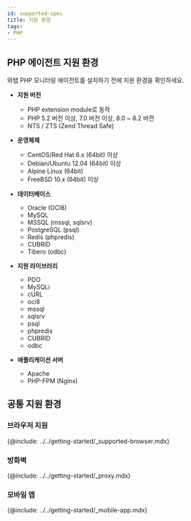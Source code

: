 ```yaml
---
id: supported-spec
title: 지원 환경
tags:
- PHP
---
```


## PHP 에이전트 지원 환경

와탭 PHP 모니터링 에이전트를 설치하기 전에 지원 환경을 확인하세요.

* **지원 버전**

    * PHP extension module로 동작
    * PHP 5.2 버전 이상, 7.0 버전 이상, 8.0 ~ 8.2 버전
    * NTS / ZTS (Zend Thread Safe)


* **운영체제**

    * CentOS/Red Hat 6.x (64bit) 이상
    * Debian/Ubuntu 12.04 (64bit) 이상
    * Alpine Linux (64bit)
    * FreeBSD 10.x (64bit) 이상

* **데이터베이스**

    * Oracle (OCI8)
    * MySQL
    * MSSQL (mssql, sqlsrv)
    * PostgreSQL (psql)
    * Redis (phpredis)
    * CUBRID
    * Tibero (odbc)

* **지원 라이브러리**

    * PDO
    * MySQLi
    * cURL
    * oci8
    * mssql
    * sqlsrv
    * psql
    * phpredis
    * CUBRID
    * odbc

* **애플리케이션 서버**

    * Apache
    * PHP-FPM (Nginx)    

## 공통 지원 환경

### 브라우저 지원

{@include: ../../getting-started/_supported-browser.mdx}

### 방화벽

{@include: ../../getting-started/_proxy.mdx}  

### 모바일 앱

{@include: ../../getting-started/_mobile-app.mdx}